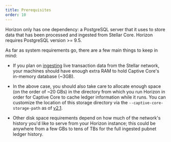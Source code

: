 ```yaml
---
title: Prerequisites
order: 10
---
```


Horizon only has one dependency: a PostgreSQL server that it uses to store data that has been processed and ingested from Stellar Core. Horizon requires PostgreSQL version >= 9.5.

As far as system requirements go, there are a few main things to keep in mind:

- If you plan on [ingesting](./running.mdx#ingesting-transactions) live transaction data from the Stellar network, your machines should have enough extra RAM to hold Captive Core's in-memory database (~3GB).

- In the above case, you should also take care to allocate enough space (on the order of ~20 GBs) in the directory from which you run Horizon in order for Captive Core to cache ledger information while it runs. You can customize the location of this storage directory via the `--captive-core-storage-path` as of [v2.1](https://github.com/stellar/go/releases/tag/horizon-v2.1.0).

- Other disk space requirements depend on how much of the network's history you'd like to serve from your Horizon instance; this could be anywhere from a few GBs to tens of TBs for the full ingested pubnet ledger history.
